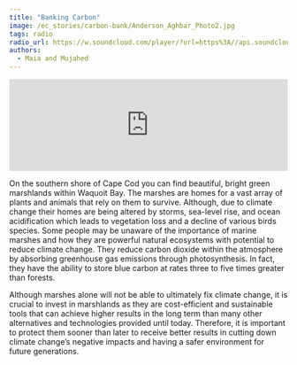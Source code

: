 ```yaml
---
title: "Banking Carbon"
image: /ec_stories/carbon-bank/Anderson_Aghbar_Photo2.jpg
tags: radio
radio_url: https://w.soundcloud.com/player/?url=https%3A//api.soundcloud.com/tracks/176479242
authors:
  - Maia and Mujahed
---
```


<iframe width="100%" height="166" scrolling="no" frameborder="no" allow="autoplay" src="https://w.soundcloud.com/player/?url=https%3A//api.soundcloud.com/tracks/176479242&color=%23aa483f&auto_play=false&hide_related=false&show_comments=false&show_user=false&show_reposts=false&show_teaser=false&visual=false&download=true"></iframe>

On the southern shore of Cape Cod you can find beautiful, bright green marshlands within Waquoit Bay. The marshes are homes for a vast array of plants and animals that rely on them to survive. Although, due to climate change their homes are being altered by storms, sea-level rise, and ocean acidification which leads to vegetation loss and a decline of various birds species. Some people may be unaware of the importance of marine marshes and how they are powerful natural ecosystems with potential to reduce climate change. They reduce carbon dioxide within the atmosphere by absorbing greenhouse gas emissions through photosynthesis. In fact, they have the ability to store blue carbon at rates three to five times greater than forests.

Although marshes alone will not be able to ultimately fix climate change, it is crucial to invest in marshlands as they are cost-efficient and sustainable tools that can achieve higher results in the long term than many other alternatives and technologies provided until today. Therefore, it is important to protect them sooner than later to receive better results in cutting down climate change’s negative impacts and having a safer environment for future generations.
